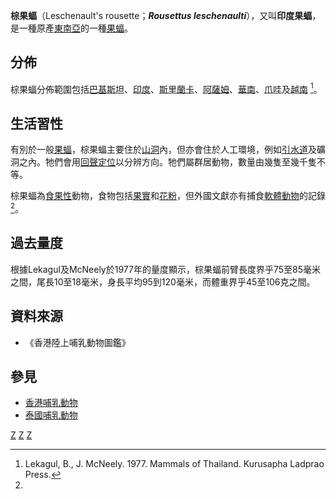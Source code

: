 {{Speciesbox
| taxon = Rousettus leschenaulti
| image = Rousettus leschenaultii Harvard.jpg
| range_map = Leschenault's Rousette area.png
| binomial_authority = Desmarest, 1820
}}

'''棕果蝠'''（Leschenault's rousette；'''''Rousettus leschenaulti'''''），又叫'''印度果蝠'''，是一種原產[[東南亞|東南亞]]的一種[[果蝠|果蝠]]。

==分佈==
棕果蝠分佈範圍包括[[巴基斯坦|巴基斯坦]]、[[印度|印度]]、[[斯里蘭卡|斯里蘭卡]]、[[阿薩姆|阿薩姆]]、[[華南|華南]]、[[爪哇|爪哇]]及[[越南|越南]] <ref name="Lekagualetal">Lekagul, B., J. McNeely. 1977. Mammals of Thailand. Kurusapha Ladprao Press.</ref>。
	
==生活習性==
有別於一般[[果蝠|果蝠]]，棕果蝠主要住於[[山洞|山洞]]內，但亦會住於人工環境，例如[[引水道|引水道]]及礦洞之內。牠們會用[[回聲定位|回聲定位]]以分辨方向。牠們屬群居動物，數量由幾隻至幾千隻不等。

棕果蝠為[[食果性|食果性]]動物，食物包括[[果實|果實]]和[[花粉|花粉]]，但外國文獻亦有捕食[[軟體動物|軟體動物]]的記錄<ref name="Lekagualetal" />。

==過去量度==
根據Lekagul及McNeely於1977年的量度顯示，棕果蝠前臂長度界乎75至85毫米之間，尾長10至18毫米，身長平均95到120毫米，而體重界乎45至106克之間。

==資料來源==
<div class="references-small">
<references />
*《香港陸上哺乳動物圖鑑》
</div>

==參見==
*[[香港哺乳動物|香港哺乳動物]]
*[[泰國哺乳動物|泰國哺乳動物]]
{{Taxonbar|from=Q1762254}}

[[Category:果蝠属|Z]]
[[Category:中國哺乳動物|Z]]
[[Category:香港動物|Z]]